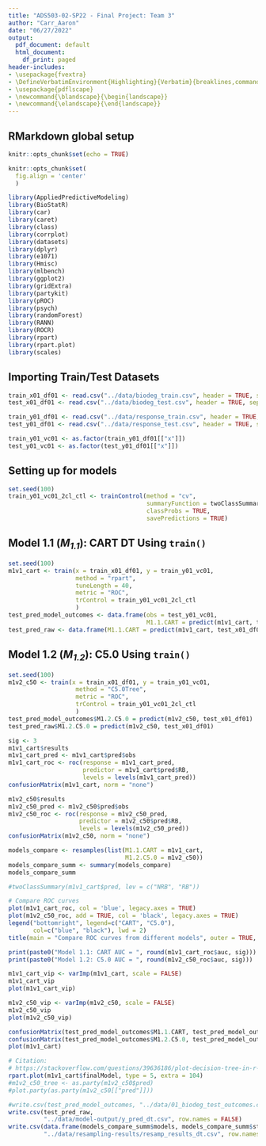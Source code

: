 ```yaml
---
title: "ADS503-02-SP22 - Final Project: Team 3"
author: "Carr_Aaron"
date: "06/27/2022"
output:
  pdf_document: default
  html_document:
    df_print: paged
header-includes:
- \usepackage{fvextra}
- \DefineVerbatimEnvironment{Highlighting}{Verbatim}{breaklines,commandchars=\\\{\}}
- \usepackage{pdflscape}
- \newcommand{\blandscape}{\begin{landscape}}
- \newcommand{\elandscape}{\end{landscape}}
---
```


## RMarkdown global setup
```r
knitr::opts_chunk$set(echo = TRUE)
```

```r
knitr::opts_chunk$set(
  fig.align = 'center'
  )
```

```r
library(AppliedPredictiveModeling)
library(BioStatR)
library(car)
library(caret)
library(class)
library(corrplot)
library(datasets)
library(dplyr)
library(e1071)
library(Hmisc)
library(mlbench)
library(ggplot2)
library(gridExtra)
library(partykit)
library(pROC)
library(psych)
library(randomForest)
library(RANN)
library(ROCR)
library(rpart)
library(rpart.plot)
library(scales)
```

## Importing Train/Test Datasets
```r
train_x01_df01 <- read.csv("../data/biodeg_train.csv", header = TRUE, sep = ",")
test_x01_df01 <- read.csv("../data/biodeg_test.csv", header = TRUE, sep = ",")

train_y01_df01 <- read.csv("../data/response_train.csv", header = TRUE, sep = ",")
test_y01_df01 <- read.csv("../data/response_test.csv", header = TRUE, sep = ",")

train_y01_vc01 <- as.factor(train_y01_df01[["x"]])
test_y01_vc01 <- as.factor(test_y01_df01[["x"]])
```

## Setting up for models
```r
set.seed(100)
train_y01_vc01_2cl_ctl <- trainControl(method = "cv",
                                       summaryFunction = twoClassSummary,
                                       classProbs = TRUE,
                                       savePredictions = TRUE)
```

## Model 1.1 (*M~1.1~*): CART DT Using `train()`
```r
set.seed(100)
m1v1_cart <- train(x = train_x01_df01, y = train_y01_vc01,
                   method = "rpart",
                   tuneLength = 40,
                   metric = "ROC",
                   trControl = train_y01_vc01_2cl_ctl
                   )
test_pred_model_outcomes <- data.frame(obs = test_y01_vc01,
                                       M1.1.CART = predict(m1v1_cart, test_x01_df01))
test_pred_raw <- data.frame(M1.1.CART = predict(m1v1_cart, test_x01_df01))
```

## Model 1.2 (*M~1.2~*): C5.0 Using `train()`
```r
set.seed(100)
m1v2_c50 <- train(x = train_x01_df01, y = train_y01_vc01,
                   method = "C5.0Tree",
                   metric = "ROC",
                   trControl = train_y01_vc01_2cl_ctl
                   )
test_pred_model_outcomes$M1.2.C5.0 = predict(m1v2_c50, test_x01_df01)
test_pred_raw$M1.2.C5.0 = predict(m1v2_c50, test_x01_df01)
```

```r
sig <- 3
m1v1_cart$results
m1v1_cart_pred <- m1v1_cart$pred$obs
m1v1_cart_roc <- roc(response = m1v1_cart_pred,
                     predictor = m1v1_cart$pred$RB,
                     levels = levels(m1v1_cart_pred))
confusionMatrix(m1v1_cart, norm = "none")

m1v2_c50$results
m1v2_c50_pred <- m1v2_c50$pred$obs
m1v2_c50_roc <- roc(response = m1v2_c50_pred,
                    predictor = m1v2_c50$pred$RB,
                    levels = levels(m1v2_c50_pred))
confusionMatrix(m1v2_c50, norm = "none")

models_compare <- resamples(list(M1.1.CART = m1v1_cart,
                                 M1.2.C5.0 = m1v2_c50))
models_compare_summ <- summary(models_compare)
models_compare_summ

#twoClassSummary(m1v1_cart$pred, lev = c("NRB", "RB"))

# Compare ROC curves
plot(m1v1_cart_roc, col = 'blue', legacy.axes = TRUE)
plot(m1v2_c50_roc, add = TRUE, col = 'black', legacy.axes = TRUE)
legend("bottomright", legend=c("CART", "C5.0"),
       col=c("blue", "black"), lwd = 2)
title(main = "Compare ROC curves from different models", outer = TRUE, line = -1)

print(paste0("Model 1.1: CART AUC = ", round(m1v1_cart_roc$auc, sig)))
print(paste0("Model 1.2: C5.0 AUC = ", round(m1v2_c50_roc$auc, sig)))

m1v1_cart_vip <- varImp(m1v1_cart, scale = FALSE)
m1v1_cart_vip
plot(m1v1_cart_vip)

m1v2_c50_vip <- varImp(m1v2_c50, scale = FALSE)
m1v2_c50_vip
plot(m1v2_c50_vip)

confusionMatrix(test_pred_model_outcomes$M1.1.CART, test_pred_model_outcomes$obs, positive = "RB")
confusionMatrix(test_pred_model_outcomes$M1.2.C5.0, test_pred_model_outcomes$obs, positive = "RB")
plot(m1v1_cart)
```

```r
# Citation: 
# https://stackoverflow.com/questions/39636186/plot-decision-tree-in-r-caret
rpart.plot(m1v1_cart$finalModel, type = 5, extra = 104)
#m1v2_c50_tree <- as.party(m1v2_c50$pred)
#plot.party(as.party(m1v2_c50[["pred"]]))
```

```r
#write.csv(test_pred_model_outcomes, "../data/01_biodeg_test_outcomes.csv", row.names = FALSE)
write.csv(test_pred_raw,
          "../data/model-output/y_pred_dt.csv", row.names = FALSE)
write.csv(data.frame(models_compare_summ$models, models_compare_summ$statistics),
          "../data/resampling-results/resamp_results_dt.csv", row.names = FALSE)
```
